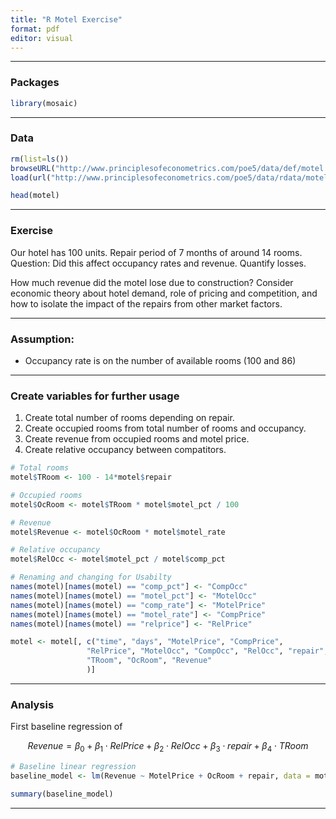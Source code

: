 ```yaml
---
title: "R Motel Exercise"
format: pdf
editor: visual
---
```


------------------------------------------------------------------------

### Packages

```r
library(mosaic)
```

------------------------------------------------------------------------

### Data

```r
rm(list=ls())
browseURL("http://www.principlesofeconometrics.com/poe5/data/def/motel.def")
load(url("http://www.principlesofeconometrics.com/poe5/data/rdata/motel.rdata"))

head(motel)
```

------------------------------------------------------------------------

### Exercise

Our hotel has 100 units. Repair period of 7 months of around 14 rooms. Question: Did this affect occupancy rates and revenue. Quantify losses.

How much revenue did the motel lose due to construction? Consider economic theory about hotel demand, role of pricing and competition, and how to isolate the impact of the repairs from other market factors.

------------------------------------------------------------------------

### Assumption:

-   Occupancy rate is on the number of available rooms (100 and 86)

------------------------------------------------------------------------

### Create variables for further usage

1. Create total number of rooms depending on repair.
2. Create occupied rooms from total number of rooms and occupancy.
3. Create revenue from occupied rooms and motel price.
4. Create relative occupancy between compatitors.

```r
# Total rooms
motel$TRoom <- 100 - 14*motel$repair

# Occupied rooms
motel$OcRoom <- motel$TRoom * motel$motel_pct / 100

# Revenue
motel$Revenue <- motel$OcRoom * motel$motel_rate

# Relative occupancy
motel$RelOcc <- motel$motel_pct / motel$comp_pct

# Renaming and changing for Usabilty
names(motel)[names(motel) == "comp_pct"] <- "CompOcc"
names(motel)[names(motel) == "motel_pct"] <- "MotelOcc"
names(motel)[names(motel) == "comp_rate"] <- "MotelPrice"
names(motel)[names(motel) == "motel_rate"] <- "CompPrice"
names(motel)[names(motel) == "relprice"] <- "RelPrice"

motel <- motel[, c("time", "days", "MotelPrice", "CompPrice",
                 "RelPrice", "MotelOcc", "CompOcc", "RelOcc", "repair",
                 "TRoom", "OcRoom", "Revenue"
                 )]

```

------------------------------------------------------------------------

### Analysis

First baseline regression of 

$$
Revenue = \beta_0 + \beta_1 \cdot RelPrice + \beta_2 \cdot RelOcc + \beta_3 \cdot repair + \beta_4 \cdot TRoom
$$

```r
# Baseline linear regression
baseline_model <- lm(Revenue ~ MotelPrice + OcRoom + repair, data = motel)

summary(baseline_model)
```





------------------------------------------------------------------------











